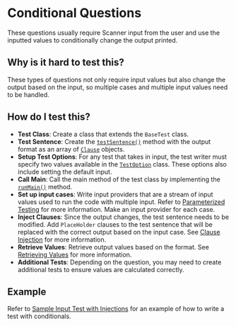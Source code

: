 # Conditional Questions


These questions usually require Scanner input from the user and use the inputted values to conditionally change the output printed.

## Why is it hard to test this?

These types of questions not only require input values but also change the output based on the input, so multiple cases and multiple input values need to be handled.
## How do I test this?

- **Test Class**: Create a class that extends the `BaseTest` class.
- **Test Sentence**: Create the [`testSentence()`](/junit-framework/writing-tests.md#testsentence) method with the output format as an array of [`Clause`](/junit-framework/clauses/clauses.md) objects.
- **Setup Test Options**: For any test that takes in input, the test writer must specify two values available in the [`TestOption`](/junit-framework/input-tests/test-option.md) class. These options also include setting the default input.
- **Call Main**: Call the main method of the test class by implementing the [`runMain()`](/junit-framework/writing-tests.md#runmain) method.
- **Set up input cases**: Write input providers that are a stream of input values used to run the code with multiple input. Refer to [Parameterized Testing](/junit-framework/input-tests/parameterized-testing.md) for more information. Make an input provider for each case.
- **Inject Clauses**: Since the output changes, the test sentence needs to be modified. Add `PlaceHolder` clauses to the test sentence that will be replaced with the correct output based on the input case. See [Clause Injection](/junit-framework/input-tests/clause-injection.md) for more information.
- **Retrieve Values**: Retrieve output values based on the format. See [Retrieving Values](/junit-framework/retrieving-values.md) for more information.
- **Additional Tests**: Depending on the question, you may need to create additional tests to ensure values are calculated correctly.

## Example

Refer to [Sample Input Test with Injections](/junit-framework/input-tests/full-example.md#sample-test-with-clause-injection) for an example of how to write a test with conditionals.